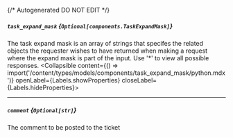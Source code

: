 {/* Autogenerated DO NOT EDIT  */}

##### `task_expand_mask` *{`Optional[components.TaskExpandMask]`}*
The task expand mask is an array of strings that specifes the related objects the requester wishes to have returned when making a request where the expand mask is part of the input. Use '\*' to view all possible responses.
<Collapsible content={() => import('/content/types/models/components/task_expand_mask/python.mdx')} openLabel={Labels.showProperties} closeLabel={Labels.hideProperties}>
</Collapsible>

---
##### `comment` *{`Optional[str]`}*
The comment to be posted to the ticket


